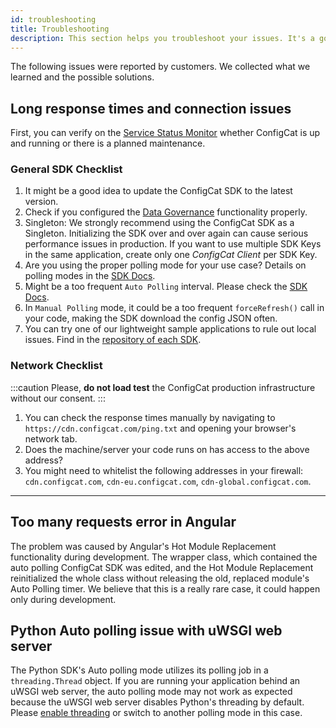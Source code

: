 ```yaml
---
id: troubleshooting
title: Troubleshooting
description: This section helps you troubleshoot your issues. It's a good idea to double check these before contacting support.
---
```


The following issues were reported by customers. We collected what we learned and the possible solutions.

## Long response times and connection issues

First, you can verify on the [Service Status Monitor](https://status.configcat.com) whether ConfigCat is up and running or there is a planned maintenance.

### General SDK Checklist

1. It might be a good idea to update the ConfigCat SDK to the latest version.
1. Check if you configured the [Data Governance](../advanced/data-governance.mdx) functionality properly.
1. Singleton: We strongly recommend using the ConfigCat SDK as a Singleton. Initializing the SDK over and over again can cause serious performance issues in production. If you want to use multiple SDK Keys in the same application, create only one _ConfigCat Client_ per SDK Key.
1. Are you using the proper polling mode for your use case? Details on polling modes in the [SDK Docs](../sdk-reference/overview.mdx).
1. Might be a too frequent `Auto Polling` interval. Please check the [SDK Docs](../sdk-reference/overview.mdx).
1. In `Manual Polling` mode, it could be a too frequent `forceRefresh()` call in your code, making the SDK download the config JSON often.
1. You can try one of our lightweight sample applications to rule out local issues. Find in the [repository of each SDK](https://github.com/configcat).

### Network Checklist

:::caution
Please, **do not load test** the ConfigCat production infrastructure without our consent.
:::

1. You can check the response times manually by navigating to `https://cdn.configcat.com/ping.txt` and opening your browser's network tab.
1. Does the machine/server your code runs on has access to the above address?
1. You might need to whitelist the following addresses in your firewall: `cdn.configcat.com`, `cdn-eu.configcat.com`, `cdn-global.configcat.com`.

---

## Too many requests error in Angular

The problem was caused by Angular's Hot Module Replacement functionality during development. The wrapper class, which contained the auto polling ConfigCat SDK was edited, and the Hot Module Replacement reinitialized the whole class without releasing the old, replaced module's Auto Polling timer.
We believe that this is a really rare case, it could happen only during development.

## Python Auto polling issue with uWSGI web server

The Python SDK's Auto polling mode utilizes its polling job in a `threading.Thread` object. If you are running your application behind an uWSGI web server, the auto polling mode may not work as expected because the uWSGI web server disables Python's threading by default. Please [enable threading](https://uwsgi-docs.readthedocs.io/en/latest/Options.html#enable-threads) or switch to another polling mode in this case.
